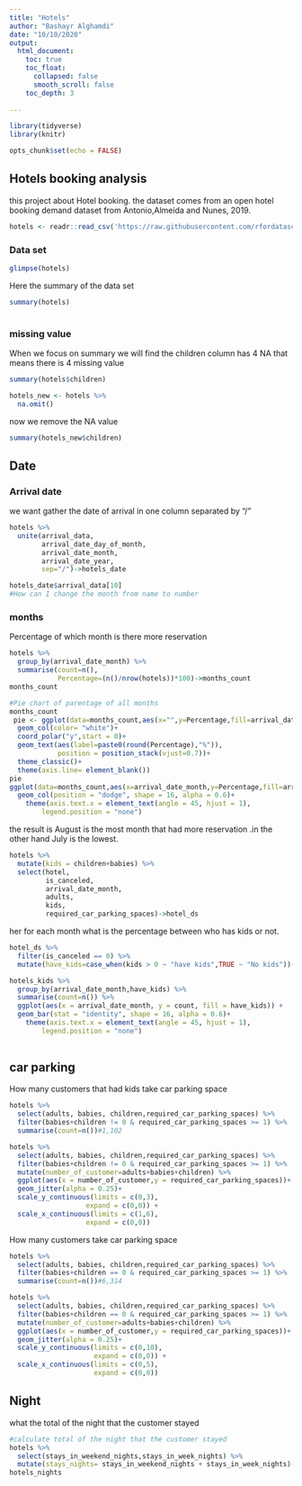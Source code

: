 ```yaml
---
title: "Hotels"
author: "Bashayr Alghamdi"
date: "10/10/2020"
output: 
  html_document:
    toc: true
    toc_float:
      collapsed: false
      smooth_scroll: false
    toc_depth: 3 
  
---
```

```r
library(tidyverse)
library(knitr)
```


```r
opts_chunk$set(echo = FALSE)

```

## Hotels booking analysis

this project about Hotel booking.
the dataset comes from an open hotel booking demand dataset from Antonio,Almeida and Nunes, 2019.



```r
hotels <- readr::read_csv('https://raw.githubusercontent.com/rfordatascience/tidytuesday/master/data/2020/2020-02-11/hotels.csv')

```

### Data set

```r
glimpse(hotels)
```

Here the summary of the data set
```r

summary(hotels) 
  
```

### missing value
When we focus on summary we will find the children column has 4 NA that means there is 4 missing value 
```r
summary(hotels$children)
```


```r
hotels_new <- hotels %>% 
  na.omit()
```

now we remove the NA value 

```r
summary(hotels_new$children)
```


## Date 

### Arrival date
we want gather the date of arrival in one column separated by "/"


```r
hotels %>%
  unite(arrival_data,
        arrival_date_day_of_month,
        arrival_date_month,
        arrival_date_year,
        sep="/")->hotels_date 

hotels_date$arrival_data[10]
#How can I change the month from name to number
```
### months 
Percentage of which month is there more reservation

```r
hotels %>% 
  group_by(arrival_date_month) %>% 
  summarise(count=n(),
            Percentage=(n()/nrow(hotels))*100)->months_count
months_count
```
```r
#Pie chart of parentage of all months
months_count
 pie <- ggplot(data=months_count,aes(x="",y=Percentage,fill=arrival_date_month)) +
  geom_col(color= "white")+
  coord_polar("y",start = 0)+
  geom_text(aes(label=paste0(round(Percentage),"%")),
            position = position_stack(vjust=0.7))+
  theme_classic()+
  theme(axis.line= element_blank())
pie 
ggplot(data=months_count,aes(x=arrival_date_month,y=Percentage,fill=arrival_date_month))+
  geom_col(position = "dodge", shape = 16, alpha = 0.6)+
    theme(axis.text.x = element_text(angle = 45, hjust = 1),
        legend.position = "none")


```
the result is August is the most month that had more reservation .in the other hand July is the lowest.


```r
hotels %>% 
  mutate(kids = children+babies) %>% 
  select(hotel,
         is_canceled,
         arrival_date_month,
         adults,
         kids,
         required_car_parking_spaces)->hotel_ds

```

her for each month what is the percentage between who has kids or not.

```r
hotel_ds %>% 
  filter(is_canceled == 0) %>% 
  mutate(have_kids=case_when(kids > 0 ~ "have kids",TRUE ~ "No kids"))->hotels_kids

hotels_kids %>%
  group_by(arrival_date_month,have_kids) %>% 
  summarise(count=n()) %>% 
  ggplot(aes(x = arrival_date_month, y = count, fill = have_kids)) +
  geom_bar(stat = "identity", shape = 16, alpha = 0.6)+
    theme(axis.text.x = element_text(angle = 45, hjust = 1),
        legend.position = "none") 
  
```
## car parking
How many customers that had kids take car parking space

```r
hotels %>% 
  select(adults, babies, children,required_car_parking_spaces) %>% 
  filter(babies+children != 0 & required_car_parking_spaces >= 1) %>% 
  summarise(count=n())#1,102

hotels %>% 
  select(adults, babies, children,required_car_parking_spaces) %>% 
  filter(babies+children != 0 & required_car_parking_spaces >= 1) %>% 
  mutate(number_of_customer=adults+babies+children) %>% 
  ggplot(aes(x = number_of_customer,y = required_car_parking_spaces))+
  geom_jitter(alpha = 0.25)+
  scale_y_continuous(limits = c(0,3),
                   expand = c(0,0)) +
  scale_x_continuous(limits = c(1,6),
                   expand = c(0,0))
```

How many customers take car parking space 

```r
hotels %>% 
  select(adults, babies, children,required_car_parking_spaces) %>% 
  filter(babies+children == 0 & required_car_parking_spaces >= 1) %>% 
  summarise(count=n())#6,314 

hotels %>% 
  select(adults, babies, children,required_car_parking_spaces) %>% 
  filter(babies+children == 0 & required_car_parking_spaces >= 1) %>% 
  mutate(number_of_customer=adults+babies+children) %>% 
  ggplot(aes(x = number_of_customer,y = required_car_parking_spaces))+
  geom_jitter(alpha = 0.25)+
  scale_y_continuous(limits = c(0,10),
                     expand = c(0,0)) +
  scale_x_continuous(limits = c(0,5),
                     expand = c(0,0))
```



## Night

what the total of the night that the customer stayed 

```r
#calculate total of the night that the customer stayed  
hotels %>% 
  select(stays_in_weekend_nights,stays_in_week_nights) %>% 
  mutate(stays_nights= stays_in_weekend_nights + stays_in_week_nights)->hotels_nights
hotels_nights
```







